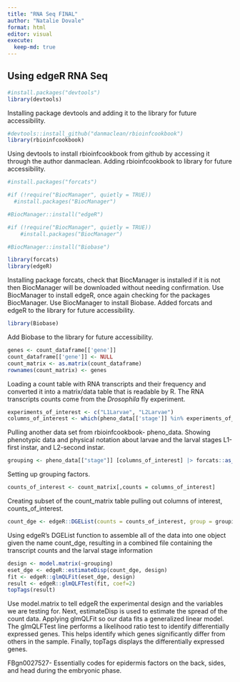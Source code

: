 ```yaml
---
title: "RNA Seq FINAL"
author: "Natalie Dovale"
format: html
editor: visual
execute:
  keep-md: true
---
```


## Using edgeR RNA Seq

```r
#install.packages("devtools")
library(devtools)
```

Installing package devtools and adding it to the library for future accessibility.

```r
#devtools::install_github("danmaclean/rbioinfcookbook")
library(rbioinfcookbook)
```

Using devtools to install rbioinfcookbook from github by accessing it through the author danmaclean. Adding rbioinfcookbook to library for future accessibility.

```r
#install.packages("forcats")

#if (!require("BiocManager", quietly = TRUE))
  #install.packages("BiocManager")

#BiocManager::install("edgeR")

#if (!require("BiocManager", quietly = TRUE))
    #install.packages("BiocManager")

#BiocManager::install("Biobase")

library(forcats)
library(edgeR)
```

Installing package forcats, check that BiocManager is installed if it is not then BiocManager will be downloaded without needing confirmation. Use BiocManager to install edgeR, once again checking for the packages BiocManager. Use BiocManager to install Biobase. Added forcats and edgeR to the library for future accessibility.

```r
library(Biobase)
```

Add Biobase to the library for future accessibility.

```r
genes <- count_dataframe[['gene']]
count_dataframe[['gene']] <- NULL
count_matrix <- as.matrix(count_dataframe)
rownames(count_matrix) <- genes
```

Loading a count table with RNA transcripts and their frequency and converted it into a matrix/data table that is readable by R. The RNA transcripts counts come from the *Drosophila* fly experiment.

```r
experiments_of_interest <- c("L1Larvae", "L2Larvae")
columns_of_interest <- which(pheno_data[['stage']] %in% experiments_of_interest)
```

Pulling another data set from rbioinfcookbook- pheno_data. Showing phenotypic data and physical notation about larvae and the larval stages L1-first instar, and L2-second instar.

```r
grouping <- pheno_data[["stage"]] [columns_of_interest] |> forcats::as_factor()
```

Setting up grouping factors.

```r
counts_of_interest <- count_matrix[,counts = columns_of_interest]
```

Creating subset of the count_matrix table pulling out columns of interest, counts_of_interest.

```r
count_dge <- edgeR::DGEList(counts = counts_of_interest, group = grouping)
```

Using edgeR's DGEList function to assemble all of the data into one object given the name count_dge, resulting in a combined file containing the transcript counts and the larval stage information

```r
design <- model.matrix(~grouping)
eset_dge <- edgeR::estimateDisp(count_dge, design)
fit <- edgeR::glmQLFit(eset_dge, design)
result <- edgeR::glmQLFTest(fit, coef=2)
topTags(result)
```

Use model.matrix to tell edgeR the experimental design and the variables we are testing for. Next, estimateDisp is used to estimate the spread of the count data. Applying glmQLFit so our data fits a generalized linear model. The glmQLFTest line performs a likelihood ratio test to identify differentially expressed genes. This helps identify which genes significantly differ from others in the sample. Finally, topTags displays the differentially expressed genes.

FBgn0027527- Essentially codes for epidermis factors on the back, sides, and head during the embryonic phase.
